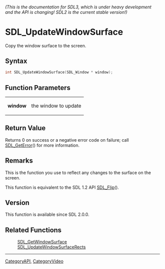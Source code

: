 ====== (This is the documentation for SDL3, which is under heavy development and the API is changing! SDL2 is the current stable version!) ======
= SDL_UpdateWindowSurface =

Copy the window surface to the screen.

== Syntax ==

<syntaxhighlight lang='c'>
int SDL_UpdateWindowSurface(SDL_Window * window);
</syntaxhighlight>

== Function Parameters ==

{|
|'''window'''
|the window to update
|}

== Return Value ==

Returns 0 on success or a negative error code on failure; call
[[SDL_GetError]]() for more information.

== Remarks ==

This is the function you use to reflect any changes to the surface on the
screen.

This function is equivalent to the SDL 1.2 API [[SDL_Flip]]().

== Version ==

This function is available since SDL 2.0.0.

== Related Functions ==

:[[SDL_GetWindowSurface]]
:[[SDL_UpdateWindowSurfaceRects]]

----
[[CategoryAPI]], [[CategoryVideo]]


